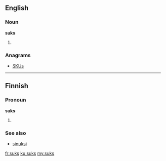 ==English==

===Noun===
'''suks'''

# {{plural of|[[suk]]}}

===Anagrams===
* [[SKUs#English|SKUs]]

----

==Finnish==

===Pronoun===
'''suks'''

# {{colloquial|lang=fi}} {{fi-form of|sinä|type=pronoun|case=translative}}

===See also===

* [[sinuksi#Finnish|sinuksi]]

[[fr:suks]]
[[ku:suks]]
[[my:suks]]